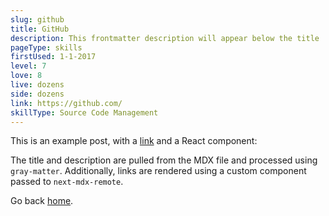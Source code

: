 ```yaml
---
slug: github
title: GitHub
description: This frontmatter description will appear below the title
pageType: skills
firstUsed: 1-1-2017
level: 7
love: 8
live: dozens
side: dozens
link: https://github.com/
skillType: Source Code Management
---
```


This is an example post, with a [link](https://nextjs.org) and a React component:

The title and description are pulled from the MDX file and processed using `gray-matter`. Additionally, links are rendered using a custom component passed to `next-mdx-remote`.

Go back [home](/).
